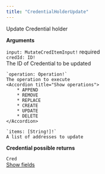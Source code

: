 ```yaml
---
title: "CredentialHolderUpdate"
---
```

Update Credential holder

**Arguments**

`input: MutateCredItemInput!` required  
<Accordion title="Show arguments">
    `credId: ID!`  
    The ID of Credential to be updated

    `operation: Operation!`  
    The operation to execute
    <Accordion title="Show operations"> 
        * APPEND
        * REMOVE
        * REPLACE
        * CREATE
        * UPDATE
        * DELETE
    </Accordion>

    `items: [String!]!`  
    A list of addresses to update
</Accordion>

**Credential possible returns**

`Cred`  
[Show fields][Cred Doc]

[Cred Doc]: https://docs.galxe.com/quest/graphql-api/credential/queries/credential